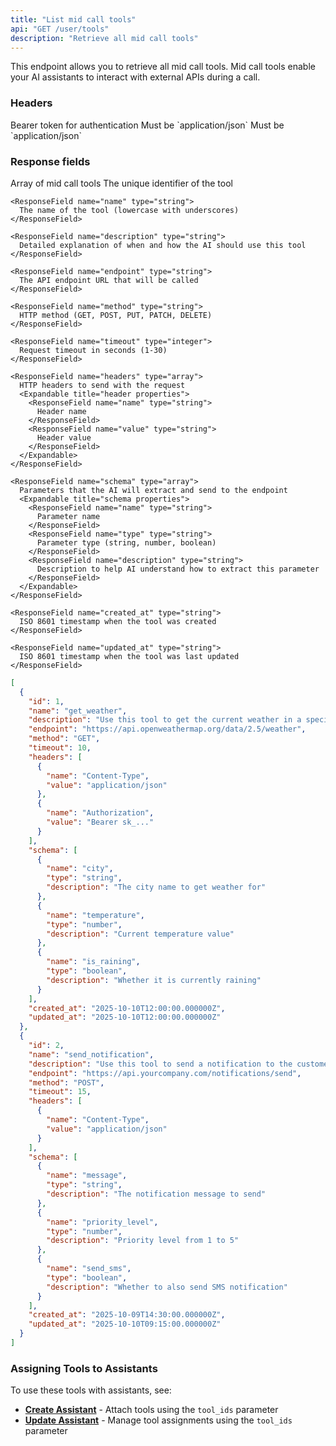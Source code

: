 ```yaml
---
title: "List mid call tools"
api: "GET /user/tools"
description: "Retrieve all mid call tools"
---
```


This endpoint allows you to retrieve all mid call tools. Mid call tools enable your AI assistants to interact with external APIs during a call.

### Headers

<ParamField header="Authorization" type="string" required>
  Bearer token for authentication
</ParamField>

<ParamField header="Content-Type" type="string" required>
  Must be `application/json`
</ParamField>

<ParamField header="Accept" type="string" required>
  Must be `application/json`
</ParamField>

### Response fields

<ResponseField name="data" type="array">
  Array of mid call tools
  <Expandable title="properties">
    <ResponseField name="id" type="integer">
      The unique identifier of the tool
    </ResponseField>

    <ResponseField name="name" type="string">
      The name of the tool (lowercase with underscores)
    </ResponseField>

    <ResponseField name="description" type="string">
      Detailed explanation of when and how the AI should use this tool
    </ResponseField>

    <ResponseField name="endpoint" type="string">
      The API endpoint URL that will be called
    </ResponseField>

    <ResponseField name="method" type="string">
      HTTP method (GET, POST, PUT, PATCH, DELETE)
    </ResponseField>

    <ResponseField name="timeout" type="integer">
      Request timeout in seconds (1-30)
    </ResponseField>

    <ResponseField name="headers" type="array">
      HTTP headers to send with the request
      <Expandable title="header properties">
        <ResponseField name="name" type="string">
          Header name
        </ResponseField>
        <ResponseField name="value" type="string">
          Header value
        </ResponseField>
      </Expandable>
    </ResponseField>

    <ResponseField name="schema" type="array">
      Parameters that the AI will extract and send to the endpoint
      <Expandable title="schema properties">
        <ResponseField name="name" type="string">
          Parameter name
        </ResponseField>
        <ResponseField name="type" type="string">
          Parameter type (string, number, boolean)
        </ResponseField>
        <ResponseField name="description" type="string">
          Description to help AI understand how to extract this parameter
        </ResponseField>
      </Expandable>
    </ResponseField>

    <ResponseField name="created_at" type="string">
      ISO 8601 timestamp when the tool was created
    </ResponseField>

    <ResponseField name="updated_at" type="string">
      ISO 8601 timestamp when the tool was last updated
    </ResponseField>
  </Expandable>
</ResponseField>

<ResponseExample>

```json 200 Response
[
  {
    "id": 1,
    "name": "get_weather",
    "description": "Use this tool to get the current weather in a specific city. Call this when the customer asks about weather conditions.",
    "endpoint": "https://api.openweathermap.org/data/2.5/weather",
    "method": "GET",
    "timeout": 10,
    "headers": [
      {
        "name": "Content-Type",
        "value": "application/json"
      },
      {
        "name": "Authorization",
        "value": "Bearer sk_..."
      }
    ],
    "schema": [
      {
        "name": "city",
        "type": "string",
        "description": "The city name to get weather for"
      },
      {
        "name": "temperature",
        "type": "number",
        "description": "Current temperature value"
      },
      {
        "name": "is_raining",
        "type": "boolean",
        "description": "Whether it is currently raining"
      }
    ],
    "created_at": "2025-10-10T12:00:00.000000Z",
    "updated_at": "2025-10-10T12:00:00.000000Z"
  },
  {
    "id": 2,
    "name": "send_notification",
    "description": "Use this tool to send a notification to the customer. Call this when customer requests updates.",
    "endpoint": "https://api.yourcompany.com/notifications/send",
    "method": "POST",
    "timeout": 15,
    "headers": [
      {
        "name": "Content-Type",
        "value": "application/json"
      }
    ],
    "schema": [
      {
        "name": "message",
        "type": "string",
        "description": "The notification message to send"
      },
      {
        "name": "priority_level",
        "type": "number",
        "description": "Priority level from 1 to 5"
      },
      {
        "name": "send_sms",
        "type": "boolean",
        "description": "Whether to also send SMS notification"
      }
    ],
    "created_at": "2025-10-09T14:30:00.000000Z",
    "updated_at": "2025-10-10T09:15:00.000000Z"
  }
]
```

</ResponseExample>

### Assigning Tools to Assistants

To use these tools with assistants, see:

- **[Create Assistant](/api-reference/assistants/create-assistant)** - Attach tools using the `tool_ids` parameter
- **[Update Assistant](/api-reference/assistants/update-assistant)** - Manage tool assignments using the `tool_ids` parameter
